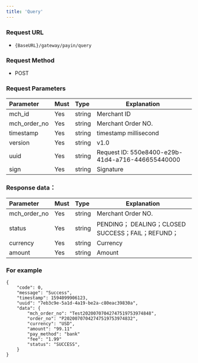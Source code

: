 ```yaml
---
title: 'Query'
---
```


### Request URL

- `{BaseURL}/gateway/payin/query`

### Request Method
- POST

### Request Parameters


| Parameter | Must    | Type  |  Explanation  |
|:----    |:---|:----- |-----   |
|mch_id |Yes  |string |Merchant ID   |
|mch_order_no |Yes  |string | Merchant Order NO.   |
|timestamp |Yes  |string |  timestamp millisecond  |
|version |Yes  |string | v1.0 |
|uuid  | Yes  | string   | Request ID: 550e8400-e29b-41d4-a716-446655440000 |
|sign |Yes  |string | Signature |

### Response data：

| Parameter | Must    | Type  |  Explanation  |
|:----    |:---|:----- |------------------------------------|
|mch_order_no |Yes  |string | Merchant Order NO.                              |
|status |Yes  |string | PENDING； DEALING；CLOSED SUCCESS；FAIL；REFUND；|
|currency |Yes  |string | Currency                               |
|amount |Yes  |string | Amount                               |

### For example

```
{
	"code": 0,
	"message": "Success",
	"timestamp": 1594099906123,
	"uuid": "7eb3c9e-5a1d-4a19-be2a-c80eac39830a",
	"data": {
		"mch_order_no": "Test20200707042747519753974848",
		"order_no": "P20200707042747519753974832",
		"currency": "USD",
		"amount": "99.11"
		"pay_method": "bank"
		"fee": "1.99"
		"status": "SUCCESS",
	}
}
```